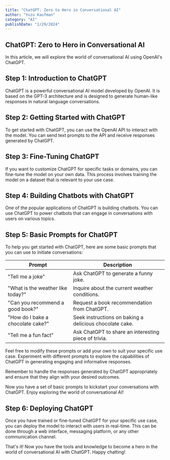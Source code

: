 ```yaml
---
title: "ChatGPT: Zero to Hero in Conversational AI"
author: "Yuzu Kaufman"
category: "AI"
publishDate: "1/29/2024"
---
```


## ChatGPT: Zero to Hero in Conversational AI

In this article, we will explore the world of conversational AI using OpenAI's ChatGPT.

## Step 1: Introduction to ChatGPT

ChatGPT is a powerful conversational AI model developed by OpenAI. It is based on the GPT-3 architecture and is designed to generate human-like responses in natural language conversations.

## Step 2: Getting Started with ChatGPT

To get started with ChatGPT, you can use the OpenAI API to interact with the model. You can send text prompts to the API and receive responses generated by ChatGPT.

## Step 3: Fine-Tuning ChatGPT

If you want to customize ChatGPT for specific tasks or domains, you can fine-tune the model on your own data. This process involves training the model on a dataset that is relevant to your use case.

## Step 4: Building Chatbots with ChatGPT

One of the popular applications of ChatGPT is building chatbots. You can use ChatGPT to power chatbots that can engage in conversations with users on various topics.

## Step 5: Basic Prompts for ChatGPT

To help you get started with ChatGPT, here are some basic prompts that you can use to initiate conversations:

| Prompt                            | Description                                             |
| --------------------------------- | ------------------------------------------------------- |
| "Tell me a joke"                  | Ask ChatGPT to generate a funny joke.                   |
| "What is the weather like today?" | Inquire about the current weather conditions.           |
| "Can you recommend a good book?"  | Request a book recommendation from ChatGPT.             |
| "How do I bake a chocolate cake?" | Seek instructions on baking a delicious chocolate cake. |
| "Tell me a fun fact"              | Ask ChatGPT to share an interesting piece of trivia.    |

Feel free to modify these prompts or add your own to suit your specific use case. Experiment with different prompts to explore the capabilities of ChatGPT in generating engaging and informative responses.

Remember to handle the responses generated by ChatGPT appropriately and ensure that they align with your desired outcomes.

Now you have a set of basic prompts to kickstart your conversations with ChatGPT. Enjoy exploring the world of conversational AI!

## Step 6: Deploying ChatGPT

Once you have trained or fine-tuned ChatGPT for your specific use case, you can deploy the model to interact with users in real-time. This can be done through a web interface, messaging platform, or any other communication channel.

That's it! Now you have the tools and knowledge to become a hero in the world of conversational AI with ChatGPT. Happy chatting!
